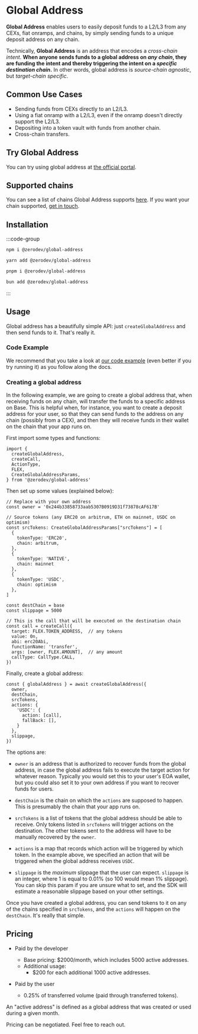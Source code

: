 # Global Address

**Global Address** enables users to easily deposit funds to a L2/L3 from any CEXs, fiat onramps, and chains, by simply sending funds to a unique deposit address on any chain.

Technically, **Global Address** is an address that encodes a *cross-chain intent*.  **When anyone sends funds to a global address on *any chain*, they are funding the intent and thereby triggering the intent on a *specific destination chain*.**  In other words, global address is *source-chain agnostic*, but *target-chain specific*.

## Common Use Cases

- Sending funds from CEXs directly to an L2/L3.
- Using a fiat onramp with a L2/L3, even if the onramp doesn't directly support the L2/L3.
- Depositing into a token vault with funds from another chain.
- Cross-chain transfers.

## Try Global Address

You can try using global address at [the official portal](https://global-address.zerodev.app/).

## Supported chains

You can see a list of chains Global Address supports [here](https://global-address.zerodev.app/).  If you want your chain supported, [get in touch](https://forms.gle/sxpsSKnmKuFatm8x8).

## Installation

:::code-group

```bash [npm]
npm i @zerodev/global-address
```

```bash [yarn]
yarn add @zerodev/global-address
```

```bash [pnpm]
pnpm i @zerodev/global-address
```

```bash [bun]
bun add @zerodev/global-address
```

:::

## Usage

Global address has a beautifully simple API: just `createGlobalAddress` and then send funds to it.  That's really it.

### Code Example

We recommend that you take a look at [our code example](https://github.com/zerodevapp/global-address-example) (even better if you try running it) as you follow along the docs.

### Creating a global address

In the following example, we are going to create a global address that, when receiving funds on any chain, will transfer the funds to a specific address on Base.  This is helpful when, for instance, you want to create a deposit address for your user, so that they can send funds to the address on any chain (possibly from a CEX), and then they will receive funds in their wallet on the chain that your app runs on.

First import some types and functions:

```tsx
import {
  createGlobalAddress,
  createCall,
  ActionType,
  FLEX,
  CreateGlobalAddressParams,
} from '@zerodev/global-address'
```

Then set up some values (explained below):

```tsx
// Replace with your own address
const owner = '0x244b33858733aab5307B0919D31f73878cAF617B'

// Source tokens (any ERC20 on arbitrum, ETH on mainnet, USDC on optimism)
const srcTokens: CreateGlobalAddressParams["srcTokens"] = [
  {
    tokenType: 'ERC20',
    chain: arbitrum,
  },
  {
    tokenType: 'NATIVE',
    chain: mainnet
  },
  {
    tokenType: 'USDC',
    chain: optimism
  },
]

const destChain = base
const slippage = 5000

// This is the call that will be executed on the destination chain
const call = createCall({
  target: FLEX.TOKEN_ADDRESS,  // any tokens
  value: 0n,
  abi: erc20Abi,
  functionName: 'transfer',
  args: [owner, FLEX.AMOUNT],  // any amount
  callType: CallType.CALL,
})
```

Finally, create a global address:

```tsx
const { globalAddress } = await createGlobalAddress({
  owner,
  destChain,
  srcTokens,
  actions: {
    'USDC': {
      action: [call],
      fallBack: [],
    }
  },
  slippage,
})
```

The options are:

- `owner` is an address that is authorized to recover funds from the global address, in case the global address fails to execute the target action for whatever reason.  Typically you would set this to your user's EOA wallet, but you could also set it to your own address if you want to recover funds for users.

- `destChain` is the chain on which the `actions` are supposed to happen.  This is presumably the chain that your app runs on.

- `srcTokens` is a list of tokens that the global address should be able to receive.  Only tokens listed in `srcTokens` will trigger actions on the destination.  The other tokens sent to the address will have to be manually recovered by the `owner`.

- `actions` is a map that records which action will be triggered by which token.  In the example above, we specified an action that will be triggered when the global address receives `USDC`.

- `slippage` is the *maximum* slippage that the user can expect.  `slippage` is an integer, where 1 is equal to 0.01% (so 100 would mean 1% slippage).  You can skip this param if you are unsure what to set, and the SDK will estimate a reasonable slippage based on your other settings.

Once you have created a global address, you can send tokens to it on any of the chains specified in `srcTokens`, and the `actions` will happen on the `destChain`.  It's really that simple.

## Pricing

- Paid by the developer
  - Base pricing: $2000/month, which includes 5000 active addresses.
  - Additional usage:
    - $200 for each additional 1000 active addresses.

- Paid by the user
    - 0.25% of transferred volume (paid through transferred tokens).

An "active address" is defined as a global address that was created or used during a given month.

Pricing can be negotiated.  Feel free to reach out.

